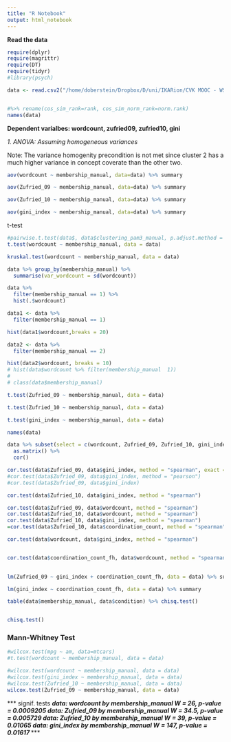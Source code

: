 ```yaml
---
title: "R Notebook"
output: html_notebook
---
```


**Read the data**

```r
require(dplyr)
require(magrittr)
require(DT)
require(tidyr)
#library(psych)

data <- read.csv2("/home/doberstein/Dropbox/D/uni/IKARion/CVK MOOC - WS18_19/CKV analysis - sequence - survey/decision_tree_table.csv", stringsAsFactors = F) 


#%>% rename(cos_sim_rank=rank, cos_sim_norm_rank=norm.rank)
names(data)
```

**Dependent varialbes: wordcount, zufried09, zufried10, gini**

*1. ANOVA: Assuming homogeneous variances*

Note: The variance homogenity precondition is not met since cluster 2 has a much higher variance in concept coverate than the other two.

```r
aov(wordcount ~ membership_manual, data=data) %>% summary
```


```r
aov(Zufried_09 ~ membership_manual, data=data) %>% summary
```
```r
aov(Zufried_10 ~ membership_manual, data=data) %>% summary
```

```r
aov(gini_index ~ membership_manual, data=data) %>% summary
```

t-test
```r
#pairwise.t.test(data$, data$clustering_pam3_manual, p.adjust.method = "none")
t.test(wordcount ~ membership_manual, data = data)
```

```r
kruskal.test(wordcount ~ membership_manual, data = data)
```

```r
data %>% group_by(membership_manual) %>% 
  summarise(var_wordcount = sd(wordcount))

data %>% 
  filter(membership_manual == 1) %>% 
  hist(.$wordcount)

data1 <- data %>% 
  filter(membership_manual == 1)

hist(data1$wordcount,breaks = 20)

data2 <- data %>% 
  filter(membership_manual == 2)

hist(data2$wordcount, breaks = 10)
# hist(data$wordcount %>% filter(membership_manual  1))
# 
# class(data$membership_manual)
```

```r
t.test(Zufried_09 ~ membership_manual, data = data)
```
```r
t.test(Zufried_10 ~ membership_manual, data = data)
```
```r
t.test(gini_index ~ membership_manual, data = data)
```
```r
names(data)
```


```r
    
data %>% subset(select = c(wordcount, Zufried_09, Zufried_10, gini_index, coordination_count_fh, coordination_count, gap_count, gap_count_fh)) %>%
  as.matrix() %>%
  cor()

cor.test(data$Zufried_09, data$gini_index, method = "spearman", exact = F)
#cor.test(data$Zufried_09, data$gini_index, method = "pearson")
#cor.test(data$Zufried_09, data$gini_index)

cor.test(data$Zufried_10, data$gini_index, method = "spearman")

cor.test(data$Zufried_09, data$wordcount, method = "spearman")
cor.test(data$Zufried_10, data$wordcount, method = "spearman")
cor.test(data$Zufried_10, data$gini_index, method = "spearman")
=cor.test(data$Zufried_10, data$coordination_count, method = "spearman")

cor.test(data$wordcount, data$gini_index, method = "spearman")


cor.test(data$coordination_count_fh, data$wordcount, method = "spearman")
    
```

```r
lm(Zufried_09 ~ gini_index + coordination_count_fh, data = data) %>% summary

lm(gini_index ~ coordination_count_fh, data = data) %>% summary
```
```r
table(data$membership_manual, data$condition) %>% chisq.test()


chisq.test()
```

### Mann-Whitney Test ###
#########################
```r
#wilcox.test(mpg ~ am, data=mtcars) 
#t.test(wordcount ~ membership_manual, data = data)

#wilcox.test(wordcount ~ membership_manual, data = data)
#wilcox.test(gini_index ~ membership_manual, data = data)
#wilcox.test(Zufried_10 ~ membership_manual, data = data)
wilcox.test(Zufried_09 ~ membership_manual, data = data)

```

*** signif. tests ***
data:  wordcount by membership_manual
W = 26, p-value = 0.0009205
data:  Zufried_09 by membership_manual
W = 34.5, p-value = 0.005729
data:  Zufried_10 by membership_manual
W = 39, p-value = 0.01065
data:  gini_index by membership_manual
W = 147, p-value = 0.01617
*** ***


